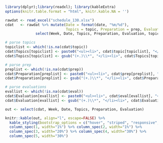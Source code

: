 
```r
library(dplyr);library(readxl); library(kableExtra)
options(knitr.table.format = "html", knitr.kable.NA = '') 
```

```r
rawdat <- read_excel("schedule_130.xlsx")
cdat   <- rawdat %>% mutate(Date = format(date, "%m/%d"), 
                            Topics = topic, Preparation = prep, Evaluation = eval) %>% 
              select(Week, Date, Topics, Preparation, Evaluation, topic, prep, eval)

# parse topics
topiclist <- which(!is.na(cdat$topic))
cdat$Topics[topiclist] <- paste0("<ul><li>", cdat$topic[topiclist], "</li></ul>")
cdat$Topics[topiclist] <- gsub("(+.)\\*", "</li><li>", cdat$Topics[topiclist])

# parse prep
preplist <- which(!is.na(cdat$prep))
cdat$Preparation[preplist] <- paste0("<ul><li>", cdat$prep[preplist], "</li></ul>")
cdat$Preparation[preplist] <- gsub("(+.)\\*", "</li><li>", cdat$Preparation[preplist])

# parse evaluations
evallist <- which(!is.na(cdat$eval))
cdat$Evaluation[evallist] <- paste0("<ul><li>", cdat$eval[evallist], "</li></ul>")
cdat$Evaluation[evallist] <- gsub("(+.)\\*", "</li><li>", cdat$Evaluation[evallist])
```

```r
out <- select(cdat, Week, Date, Topics, Preparation, Evaluation)

knitr::kable(out, align="l", escape=FALSE) %>% 
  kable_styling(bootstrap_options = c("hover", "striped", "responsive", "bordered")) %>% 
  column_spec(1, width="1%") %>% column_spec(2, width="1%") %>%
  column_spec(3, width="20%") %>% column_spec(4, width="30%") %>%
  column_spec(5, width="30%")
```



